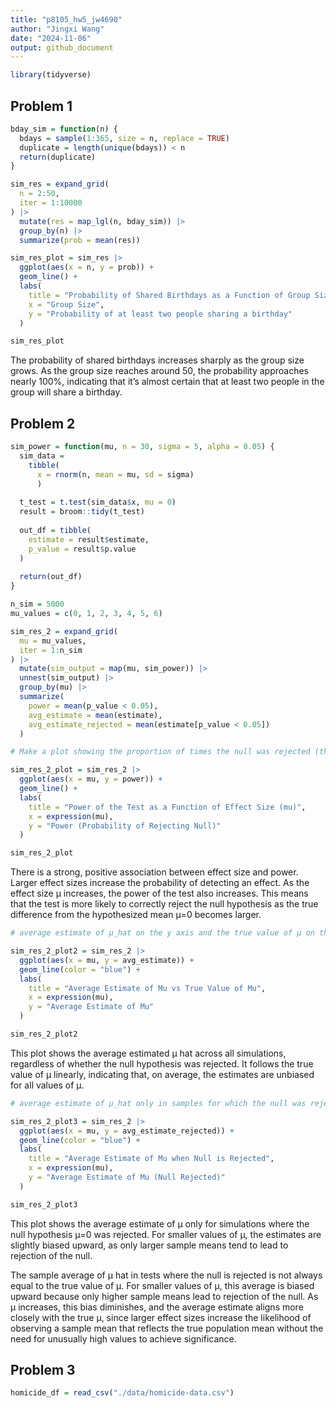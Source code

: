 ```yaml
---
title: "p8105_hw5_jw4690"
author: "Jingxi Wang"
date: "2024-11-06"
output: github_document
---
```


```r
library(tidyverse)
```

## Problem 1

```r
bday_sim = function(n) {
  bdays = sample(1:365, size = n, replace = TRUE)
  duplicate = length(unique(bdays)) < n
  return(duplicate)
}

sim_res = expand_grid(
  n = 2:50,
  iter = 1:10000
) |>
  mutate(res = map_lgl(n, bday_sim)) |>
  group_by(n) |>
  summarize(prob = mean(res))

sim_res_plot = sim_res |>
  ggplot(aes(x = n, y = prob)) +
  geom_line() +
  labs(
    title = "Probability of Shared Birthdays as a Function of Group Size",
    x = "Group Size",
    y = "Probability of at least two people sharing a birthday"
  )

sim_res_plot
```

The probability of shared birthdays increases sharply as the group size grows. As the group size reaches around 50, the probability approaches nearly 100%, indicating that it’s almost certain that at least two people in the group will share a birthday. 


## Problem 2

```r
sim_power = function(mu, n = 30, sigma = 5, alpha = 0.05) {
  sim_data = 
    tibble(
      x = rnorm(n, mean = mu, sd = sigma)
      )
  
  t_test = t.test(sim_data$x, mu = 0)
  result = broom::tidy(t_test)
  
  out_df = tibble(
    estimate = result$estimate,
    p_value = result$p.value
  )
  
  return(out_df)
}
```

```r
n_sim = 5000
mu_values = c(0, 1, 2, 3, 4, 5, 6)

sim_res_2 = expand_grid(
  mu = mu_values,
  iter = 1:n_sim
) |>
  mutate(sim_output = map(mu, sim_power)) |>
  unnest(sim_output) |>
  group_by(mu) |>
  summarize(
    power = mean(p_value < 0.05),
    avg_estimate = mean(estimate),
    avg_estimate_rejected = mean(estimate[p_value < 0.05])
  )
```

```r
# Make a plot showing the proportion of times the null was rejected (the power of the test) on the y axis and the true value of μ on the x axis.

sim_res_2_plot = sim_res_2 |>
  ggplot(aes(x = mu, y = power)) +
  geom_line() +
  labs(
    title = "Power of the Test as a Function of Effect Size (mu)",
    x = expression(mu),
    y = "Power (Probability of Rejecting Null)"
  )

sim_res_2_plot
```

There is a strong, positive association between effect size and power. Larger effect sizes increase the probability of detecting an effect. As the effect size μ increases, the power of the test also increases. This means that the test is more likely to correctly reject the null hypothesis as the true difference from the hypothesized mean μ=0 becomes larger.

```r
# average estimate of μ_hat on the y axis and the true value of μ on the x axis.

sim_res_2_plot2 = sim_res_2 |>
  ggplot(aes(x = mu, y = avg_estimate)) +
  geom_line(color = "blue") +
  labs(
    title = "Average Estimate of Mu vs True Value of Mu",
    x = expression(mu),
    y = "Average Estimate of Mu"
  )

sim_res_2_plot2
```

This plot shows the average estimated μ hat across all simulations, regardless of whether the null hypothesis was rejected. It follows the true value of μ linearly, indicating that, on average, the estimates are unbiased for all values of μ.

```r
# average estimate of μ_hat only in samples for which the null was rejected on the y axis and the true value of μ on the x axis.

sim_res_2_plot3 = sim_res_2 |>
  ggplot(aes(x = mu, y = avg_estimate_rejected)) +
  geom_line(color = "blue") +
  labs(
    title = "Average Estimate of Mu when Null is Rejected",
    x = expression(mu),
    y = "Average Estimate of Mu (Null Rejected)"
  )

sim_res_2_plot3
```

This plot shows the average estimate of μ only for simulations where the null hypothesis μ=0 was rejected. For smaller values of μ, the estimates are slightly biased upward, as only larger sample means tend to lead to rejection of the null.

The sample average of μ hat in tests where the null is rejected is not always equal to the true value of μ. For smaller values of μ, this average is biased upward because only higher sample means lead to rejection of the null. As μ increases, this bias diminishes, and the average estimate aligns more closely with the true μ, since larger effect sizes increase the likelihood of observing a sample mean that reflects the true population mean without the need for unusually high values to achieve significance.


## Problem 3

```r
homicide_df = read_csv("./data/homicide-data.csv")
```


